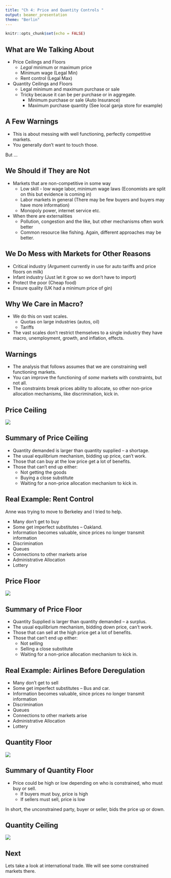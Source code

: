 ```yaml
---
title: "Ch 4: Price and Quantity Controls "
output: beamer_presentation
theme: "Berlin"
---
```


```r
knitr::opts_chunk$set(echo = FALSE)
```

## What are We Talking About

+ Price Ceilings and Floors
    + *Legal* minimum or maximum price
    + Minimum wage (Legal Min)
    + Rent control (Legal Max)
    
+ Quantity Ceilings and Floors
    + Legal minimum and maximum purchase or sale
    + Tricky because it can be per purchase or in aggregate.
        + Minimum purchase or sale (Auto Insurance)
        + Maximum purchase quantity (See local ganja store for example)

## A Few Warnings

+ This is about messing with well functioning, perfectly competitive markets. 
+ You generally don't want to touch those.


But ...

## We Should if They are Not

+ Markets that are non-competitive in some way
    + Low skill - low wage labor, minimum wage laws (Economists are split on this but evidence is coming in)
    + Labor markets in general (There may be few buyers and buyers may have more information)
    + Monopoly power, internet service etc.
+ When there are externalities
    + Pollution, congestion and the like, but other mechanisms often work better
    + Common resource like fishing.  Again, different approaches may be better.
    
    
## We Do Mess with Markets for Other Reasons

+ Critical industry (Argument currently in use for auto tariffs and price floors on milk)
+ Infant industry (Just let it grow so we don't have to import)
+ Protect the poor (Cheap food)
+ Ensure quality (UK had a minimum price of gin)


## Why We Care in Macro?

+ We do this on vast scales.
    + Quotas on large industries (autos, oil)
    + Tariffs
+ The vast scales don't restrict themselves to a single industry they have macro, unemployment, growth, and inflation, effects.


##  Warnings

+ The analysis that follows assumes that we are constraining well functioning markets.
+ You can improve the functioning of *some* markets with constraints, but not all.
+ The constraints break prices ability to allocate, so other non-price allocation mechanisms, like discrimination, kick in.

## Price Ceiling

![](StartConstraints.png)


## Summary of Price Ceiling

+ Quantity demanded is larger than quantity supplied -- a shortage.
+ The usual equilibrium mechanism, bidding up price, can't work.
+ Those that can buy at the low price get a lot of benefits.
+ Those that can't end up either:
    + Not getting the goods
    + Buying a close substitute
    + Waiting for a non-price allocation mechanism to kick in.
    
## Real Example: Rent Control

Anne was trying to move to Berkeley and I tried to help.

+ Many don't get to buy
+ Some get imperfect substitutes -- Oakland.
+ Information becomes valuable, since prices no longer transmit information
+ Discrimination
+ Queues
+ Connections to other markets arise
+ Administrative Allocation
+ Lottery


## Price Floor

![](StartConstraints.png)


## Summary of Price Floor

+ Quantity Supplied is larger than quantity demanded -- a surplus.
+ The usual equilibrium mechanism, bidding down price, can't work.
+ Those that can sell at the high price get a lot of benefits.
+ Those that can't end up either:
    + Not selling
    + Selling a close substitute
    + Waiting for a non-price allocation mechanism to kick in.


## Real Example: Airlines Before Deregulation

+ Many don't get to sell
+ Some get imperfect substitutes -- Bus and car.
+ Information becomes valuable, since prices no longer transmit information
+ Discrimination
+ Queues
+ Connections to other markets arise
+ Administrative Allocation
+ Lottery

## Quantity Floor


![](StartConstraints.png)


## Summary of Quantity Floor

+ Price could be high or low depending on who is constrained, who must buy or sell.
    + If buyers must buy, price is high
    + If sellers must sell, price is low

In short, the unconstrained party, buyer or seller, bids the price up or down.

## Quantity Ceiling


![](StartConstraints.png)


## Next

Lets take a look at international trade.  We will see some constrained markets there.
